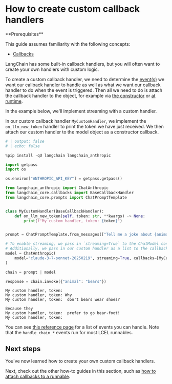 # How to create custom callback handlers

<Info>
**Prerequisites**


This guide assumes familiarity with the following concepts:

- [Callbacks](/oss/python/concepts/callbacks)

</Info>

LangChain has some built-in callback handlers, but you will often want to create your own handlers with custom logic.

To create a custom callback handler, we need to determine the [event(s)](https://python.langchain.com/api_reference/core/callbacks/langchain_core.callbacks.base.BaseCallbackHandler.html#langchain-core-callbacks-base-basecallbackhandler) we want our callback handler to handle as well as what we want our callback handler to do when the event is triggered. Then all we need to do is attach the callback handler to the object, for example via [the constructor](/oss/python/how-to/callbacks_constructor) or [at runtime](/oss/python/how-to/callbacks_runtime).

In the example below, we'll implement streaming with a custom handler.

In our custom callback handler `MyCustomHandler`, we implement the `on_llm_new_token` handler to print the token we have just received. We then attach our custom handler to the model object as a constructor callback.


```python
# | output: false
# | echo: false

%pip install -qU langchain langchain_anthropic

import getpass
import os

os.environ["ANTHROPIC_API_KEY"] = getpass.getpass()
```


```python
from langchain_anthropic import ChatAnthropic
from langchain_core.callbacks import BaseCallbackHandler
from langchain_core.prompts import ChatPromptTemplate


class MyCustomHandler(BaseCallbackHandler):
    def on_llm_new_token(self, token: str, **kwargs) -> None:
        print(f"My custom handler, token: {token}")


prompt = ChatPromptTemplate.from_messages(["Tell me a joke about {animal}"])

# To enable streaming, we pass in `streaming=True` to the ChatModel constructor
# Additionally, we pass in our custom handler as a list to the callbacks parameter
model = ChatAnthropic(
    model="claude-3-7-sonnet-20250219", streaming=True, callbacks=[MyCustomHandler()]
)

chain = prompt | model

response = chain.invoke({"animal": "bears"})
```
```output
My custom handler, token: 
My custom handler, token: Why
My custom handler, token:  don't bears wear shoes?

Because they
My custom handler, token:  prefer to go bear-foot!
My custom handler, token:
```
You can see [this reference page](https://python.langchain.com/api_reference/core/callbacks/langchain_core.callbacks.base.BaseCallbackHandler.html#langchain-core-callbacks-base-basecallbackhandler) for a list of events you can handle. Note that the `handle_chain_*` events run for most LCEL runnables.

## Next steps

You've now learned how to create your own custom callback handlers.

Next, check out the other how-to guides in this section, such as [how to attach callbacks to a runnable](/oss/python/how-to/callbacks_attach).
